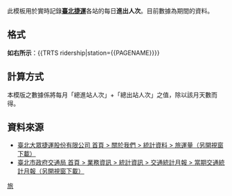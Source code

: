 {{NoteTA|G1=MediaWiki}}{{Documentation subpage}}<!-- 在本行下編輯模板說明 -->
此模板用於實時記錄'''[[臺北捷運|臺北捷運]]'''各站的每日'''進出人次'''。目前數據為{{TRTS ridership-date}}期間的資料。

==格式==
'''如右所示'''：<nowiki>{{TRTS ridership|station={{PAGENAME}}}}</nowiki>

==計算方式==
本模版之數據係將每月「總進站人次」+「總出站人次」之值，除以該月天數而得。

==資料來源==
*[http://www.metro.taipei/ct.asp?xItem=1058535&CtNode=70073&mp=122035 臺北大眾捷運股份有限公司 首頁 > 關於我們 > 統計資料 > 旅運量（另開視窗下載）]
*[http://www.dot.taipei.gov.tw/lp.asp?ctNode=29214&CtUnit=14610&BaseDSD=7&mp=117001 臺北市政府交通局 首頁 > 業務資訊 > 統計資訊 > 交通統計月報 > 當期交通統計月報（另開視窗下載）]
[[Category:台北捷運模板|旅]]
